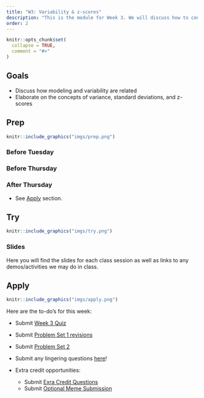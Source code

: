 ```yaml
---
title: "W3: Variability & z-scores"
description: "This is the module for Week 3. We will discuss how to conceptualize variability within the broader framework of fitting models to data"
order: 2
---
```


```r
knitr::opts_chunk$set(
  collapse = TRUE,
  comment = "#>"
)
```

## Goals

- Discuss how modeling and variability are related
- Elaborate on the concepts of variance, standard deviations, and z-scores

## Prep 

:::::{.card .border .border-2 .border-info}
:::: {.grid .g-0}
::: {.g-col-3}
:::: {.card-body}

```r
knitr::include_graphics("imgs/prep.png")
```

::::
:::

::: {.g-col-9}
:::: {.card-body}


### Before Tuesday

<!-- - Read Chapters 4 and 5 from the Gravetter & Wallnau (2017) textbook. -->

### Before Thursday

<!-- - Watch  <a href="https://drive.google.com/file/d/1y0jCn4Y3tU1wLQ_1g4rL8ow98d4gZJPU/view?usp=drive_link" target="_blank">Variability and z-scores </a> -->
<!-- - Read Chapter 6 (Section 6.2 and 6.3) from the Gravetter & Wallnau (2017) textbook. -->

### After Thursday
- See [Apply](#apply) section.

::::
:::
::::
:::::

## Try {.mt-5}

:::::{.card .border .border-2 .border-info}
:::: {.grid .g-0}
::: {.g-col-3}
:::: {.card-body}

```r
knitr::include_graphics("imgs/try.png")
```

::::
:::

::: {.g-col-9}
:::: {.card-body}

### Slides

Here you will find the slides for each class session as well as links to any demos/activities we may do in class.


<!-- <a class="btn btn-outline-info" href="../../slides/W3_variability_zscores.pdf" role="button" target="_blank">W3: Slides 1</a> -->

<!-- <a class="btn btn-outline-info" href="../../slides/W3_normal_distribution.pdf" role="button" target="_blank">W3: Slides 2</a> -->




::::
:::


::::
:::::

## Apply {.mt-5}

:::::{.card .border .border-2 .border-info}
:::: {.grid .g-0}
::: {.g-col-3}
:::: {.card-body}

```r
knitr::include_graphics("imgs/apply.png")
```

::::
:::

::: {.g-col-9}
:::: {.card-body}

Here are the to-do's for this week:

- Submit <span style="color:#508AB0"><a href="https://bowdoin.instructure.com/courses/6949/quizzes/10207?module_item_id=430226" target="_blank">Week 3 Quiz</a></span> 
- Submit <span style="color:#508AB0"><a href="https://bowdoin.instructure.com/courses/6949/modules/items/430225" target="_blank">Problem Set 1 revisions </a></span>
- Submit <span style="color:#508AB0"><a href="https://bowdoin.instructure.com/courses/6949/modules/items/430228" target="_blank">Problem Set 2</a></span>
- Submit any lingering questions <a href="https://forms.gle/pv2XV6e1Jist7SUf7" target="_blank">here</a>! 

- Extra credit opportunities:
  - Submit <span style="color:#508AB0"><a href="" target="_blank">Exra Credit Questions</a></span>
  - Submit <span style="color:#508AB0"><a href="" target="_blank">Optional Meme Submission</a></span> 
::::
:::


::::
:::::